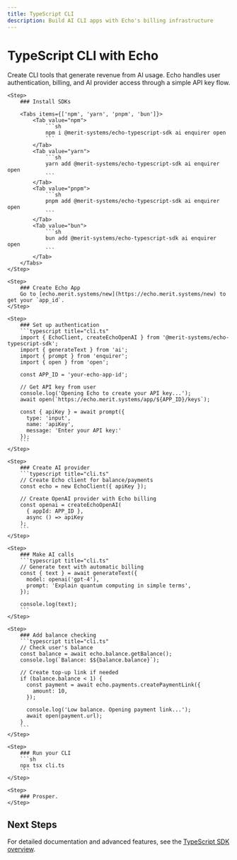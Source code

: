 ```yaml
---
title: TypeScript CLI
description: Build AI CLI apps with Echo's billing infrastructure
---
```



# TypeScript CLI with Echo

Create CLI tools that generate revenue from AI usage. Echo handles user authentication, billing, and AI provider access through a simple API key flow.

<Steps>

    <Step>
        ### Install SDKs

        <Tabs items={['npm', 'yarn', 'pnpm', 'bun']}>
            <Tab value="npm">
                ```sh
                npm i @merit-systems/echo-typescript-sdk ai enquirer open
                ```
            </Tab>
            <Tab value="yarn">
                ```sh
                yarn add @merit-systems/echo-typescript-sdk ai enquirer open
                ```
            </Tab>
            <Tab value="pnpm">
                ```sh
                pnpm add @merit-systems/echo-typescript-sdk ai enquirer open
                ```
            </Tab>
            <Tab value="bun">
                ```sh
                bun add @merit-systems/echo-typescript-sdk ai enquirer open
                ```
            </Tab>
        </Tabs>
    </Step>

    <Step>
        ### Create Echo App
        Go to [echo.merit.systems/new](https://echo.merit.systems/new) to get your `app_id`.
    </Step>

    <Step>
        ### Set up authentication
        ```typescript title="cli.ts"
        import { EchoClient, createEchoOpenAI } from '@merit-systems/echo-typescript-sdk';
        import { generateText } from 'ai';
        import { prompt } from 'enquirer';
        import { open } from 'open';

        const APP_ID = 'your-echo-app-id';

        // Get API key from user
        console.log('Opening Echo to create your API key...');
        await open(`https://echo.merit.systems/app/${APP_ID}/keys`);

        const { apiKey } = await prompt({
          type: 'input',
          name: 'apiKey',
          message: 'Enter your API key:'
        });
        ```
    </Step>

    <Step>
        ### Create AI provider
        ```typescript title="cli.ts"
        // Create Echo client for balance/payments
        const echo = new EchoClient({ apiKey });

        // Create OpenAI provider with Echo billing
        const openai = createEchoOpenAI(
          { appId: APP_ID },
          async () => apiKey
        );
        ```
    </Step>

    <Step>
        ### Make AI calls
        ```typescript title="cli.ts"
        // Generate text with automatic billing
        const { text } = await generateText({
          model: openai('gpt-4'),
          prompt: 'Explain quantum computing in simple terms',
        });

        console.log(text);
        ```
    </Step>

    <Step>
        ### Add balance checking
        ```typescript title="cli.ts"
        // Check user's balance
        const balance = await echo.balance.getBalance();
        console.log(`Balance: $${balance.balance}`);

        // Create top-up link if needed
        if (balance.balance < 1) {
          const payment = await echo.payments.createPaymentLink({
            amount: 10,
          });

          console.log('Low balance. Opening payment link...');
          await open(payment.url);
        }
        ```
    </Step>

    <Step>
        ### Run your CLI
        ```sh
        npx tsx cli.ts
        ```
    </Step>

    <Step>
        ### Prosper.
    </Step>

</Steps>

## Next Steps

For detailed documentation and advanced features, see the [TypeScript SDK overview](/docs/typescript-sdk).
